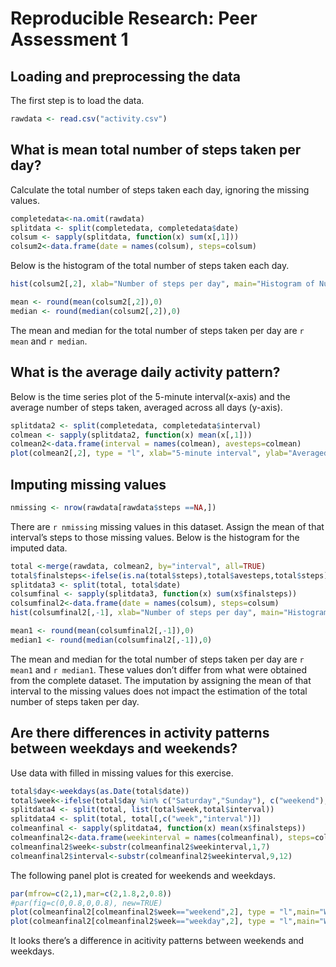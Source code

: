 # Reproducible Research: Peer Assessment 1

## Loading and preprocessing the data
The first step is to load the data.
```r
rawdata <- read.csv("activity.csv")
```

## What is mean total number of steps taken per day?
Calculate the total number of steps taken each day, ignoring the missing values.

```r
completedata<-na.omit(rawdata)
splitdata <- split(completedata, completedata$date)
colsum <- sapply(splitdata, function(x) sum(x[,1]))
colsum2<-data.frame(date = names(colsum), steps=colsum)
```

Below is the histogram of the total number of steps taken each day.
```r
hist(colsum2[,2], xlab="Number of steps per day", main="Histogram of Number of Steps Taken Each Day", ylim=c(0,30))
```

```r
mean <- round(mean(colsum2[,2]),0)
median <- round(median(colsum2[,2]),0)
```
The mean and median for the total number of steps taken per day are `r mean` and `r median`.

## What is the average daily activity pattern?
Below is the time series plot of the 5-minute interval(x-axis) and the average number of steps taken, averaged across all days (y-axis).
```r
splitdata2 <- split(completedata, completedata$interval)
colmean <- sapply(splitdata2, function(x) mean(x[,1]))
colmean2<-data.frame(interval = names(colmean), avesteps=colmean)
plot(colmean2[,2], type = "l", xlab="5-minute interval", ylab="Averaged steps taken",main="Time Series Plot of 5-Minute Interval and Averaged Steps")
```

## Imputing missing values
```r
nmissing <- nrow(rawdata[rawdata$steps ==NA,])
```
There are `r nmissing` missing values in this dataset. Assign the mean of that interval's steps to those missing values. Below is the histogram for the imputed data.

```r
total <-merge(rawdata, colmean2, by="interval", all=TRUE)
total$finalsteps<-ifelse(is.na(total$steps),total$avesteps,total$steps)
splitdata3 <- split(total, total$date)
colsumfinal <- sapply(splitdata3, function(x) sum(x$finalsteps))
colsumfinal2<-data.frame(date = names(colsum), steps=colsum)
hist(colsumfinal2[,-1], xlab="Number of steps per day", main="Histogram of Number of Steps Taken Each Day (Imputed Data)", ylim=c(0,30))
```

```r
mean1 <- round(mean(colsumfinal2[,-1]),0)
median1 <- round(median(colsumfinal2[,-1]),0)
```
The mean and median for the total number of steps taken per day are `r mean1` and `r median1`. These values don't differ from what were obtained from the complete dataset. The imputation by assigning the mean of that interval to the missing values does not impact the estimation of the total number of steps taken per day.


## Are there differences in activity patterns between weekdays and weekends?
Use data with filled in missing values for this exercise.
```r
total$day<-weekdays(as.Date(total$date))
total$week<-ifelse(total$day %in% c("Saturday","Sunday"), c("weekend"),c("weekday"))
splitdata4 <- split(total, list(total$week,total$interval))
splitdata4 <- split(total, total[,c("week","interval")])
colmeanfinal <- sapply(splitdata4, function(x) mean(x$finalsteps))
colmeanfinal2<-data.frame(weekinterval = names(colmeanfinal), steps=colmeanfinal)
colmeanfinal2$week<-substr(colmeanfinal2$weekinterval,1,7)
colmeanfinal2$interval<-substr(colmeanfinal2$weekinterval,9,12)
```

The following panel plot is created for weekends and weekdays.
```r
par(mfrow=c(2,1),mar=c(2,1.8,2,0.8))
#par(fig=c(0,0.8,0,0.8), new=TRUE)
plot(colmeanfinal2[colmeanfinal2$week=="weekend",2], type = "l",main="Weekend")
plot(colmeanfinal2[colmeanfinal2$week=="weekday",2], type = "l",main="Weekday")
```
It looks there's a difference in acitivity patterns between weekends and weekdays.

